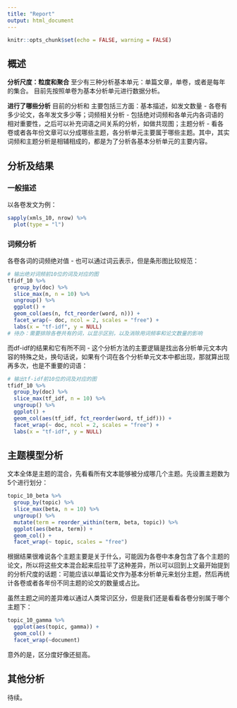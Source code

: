 ```yaml
---
title: "Report"
output: html_document
---
```


```r
knitr::opts_chunk$set(echo = FALSE, warning = FALSE)
```

## 概述

**分析尺度：粒度和聚合**
至少有三种分析基本单元：单篇文章，单卷，或者是每年的集合。
目前先按照单卷为基本分析单元进行数据分析。

**进行了哪些分析**
目前的分析和
主要包括三方面：基本描述，如发文数量 - 各卷有多少论文，各年发文多少等；词频相关分析 - 包括绝对词频和各单元内各词语的相对重要性，之后可以补充词语之间关系的分析，如做共现图；主题分析 - 看各卷或者各年份文章可以分成哪些主题，各分析单元主要属于哪些主题。其中，其实词频和主题分析是相辅相成的，都是为了分析各基本分析单元的主要内容。

## 分析及结果

### 一般描述

以各卷发文为例：

```r
sapply(xmls_10, nrow) %>% 
  plot(type = "l")
```

### 词频分析

各卷各词的词频绝对值 - 也可以通过词云表示，但是条形图比较规范：

```r
# 输出绝对词频前10位的词及对应的图
tfidf_10 %>%
  group_by(doc) %>%
  slice_max(n, n = 10) %>%
  ungroup() %>%
  ggplot() +
  geom_col(aes(n, fct_reorder(word, n))) +
  facet_wrap(~ doc, ncol = 2, scales = "free") +
  labs(x = "tf-idf", y = NULL)
# 待办：需要排除各卷共有的词，以显示区别，以及消除用词频率和论文数量的影响
```

而df-idf的结果和它有所不同 - 这个分析方法的主要逻辑是找出各分析单元文本内容的特殊之处，换句话说，如果有个词在各个分析单元文本中都出现，那就算出现再多次，也是不重要的词语：

```r
# 输出tf-idf前10位的词及对应的图
tfidf_10 %>%
  group_by(doc) %>%
  slice_max(tf_idf, n = 10) %>%
  ungroup() %>%
  ggplot() +
  geom_col(aes(tf_idf, fct_reorder(word, tf_idf))) +
  facet_wrap(~ doc, ncol = 2, scales = "free") +
  labs(x = "tf-idf", y = NULL)
```

## 主题模型分析

文本全体是主题的混合，先看看所有文本能够被分成哪几个主题。先设置主题数为5个进行划分：

```r
topic_10_beta %>% 
  group_by(topic) %>% 
  slice_max(beta, n = 10) %>% 
  ungroup() %>% 
  mutate(term = reorder_within(term, beta, topic)) %>% 
  ggplot(aes(beta, term)) + 
  geom_col() + 
  facet_wrap(~ topic, scales = "free")
```

根据结果很难说各个主题主要是关于什么，可能因为各卷中本身包含了各个主题的论文，所以将这些文本混合起来后拉平了这种差异，所以可以回到上文最开始提到的分析尺度的话题：可能应该以单篇论文作为基本分析单元来划分主题，然后再统计各卷或者各年份不同主题的论文的数量或占比。

虽然主题之间的差异难以通过人类常识区分，但是我们还是看看各卷分别属于哪个主题下：

```r
topic_10_gamma %>% 
  ggplot(aes(topic, gamma)) + 
  geom_col() + 
  facet_wrap(~document)
```

意外的是，区分度好像还挺高。

## 其他分析
待续。
